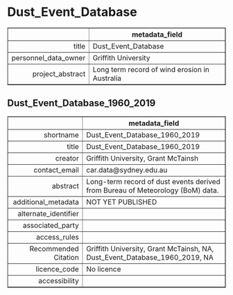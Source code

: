 Dust_Event_Database
===
<!-- html table generated in R 3.6.0 by xtable 1.8-4 package -->
<!-- Fri May 22 19:14:56 2020 -->
<table border=1>
<tr> <th>  </th> <th> metadata_field </th>  </tr>
  <tr> <td align="right"> title </td> <td> Dust_Event_Database </td> </tr>
  <tr> <td align="right"> personnel_data_owner </td> <td> Griffith University </td> </tr>
  <tr> <td align="right"> project_abstract </td> <td> Long term record of wind erosion in Australia </td> </tr>
   </table>



Dust_Event_Database_1960_2019
---
<!-- html table generated in R 3.6.0 by xtable 1.8-4 package -->
<!-- Fri May 22 19:14:56 2020 -->
<table border=1>
<tr> <th>  </th> <th> metadata_field </th>  </tr>
  <tr> <td align="right"> shortname </td> <td> Dust_Event_Database_1960_2019 </td> </tr>
  <tr> <td align="right"> title </td> <td> Dust_Event_Database_1960_2019 </td> </tr>
  <tr> <td align="right"> creator </td> <td> Griffith University, Grant McTainsh </td> </tr>
  <tr> <td align="right"> contact_email </td> <td> car.data@sydney.edu.au </td> </tr>
  <tr> <td align="right"> abstract </td> <td> Long-term record of dust events derived from Bureau of Meteorology (BoM) data. </td> </tr>
  <tr> <td align="right"> additional_metadata </td> <td> NOT YET PUBLISHED </td> </tr>
  <tr> <td align="right"> alternate_identifier </td> <td>  </td> </tr>
  <tr> <td align="right"> associated_party </td> <td>  </td> </tr>
  <tr> <td align="right"> access_rules </td> <td>  </td> </tr>
  <tr> <td align="right"> Recommended Citation </td> <td> Griffith University, Grant McTainsh, NA, Dust_Event_Database_1960_2019, NA </td> </tr>
  <tr> <td align="right"> licence_code </td> <td> No licence </td> </tr>
  <tr> <td align="right"> accessibility </td> <td>  </td> </tr>
   </table>


